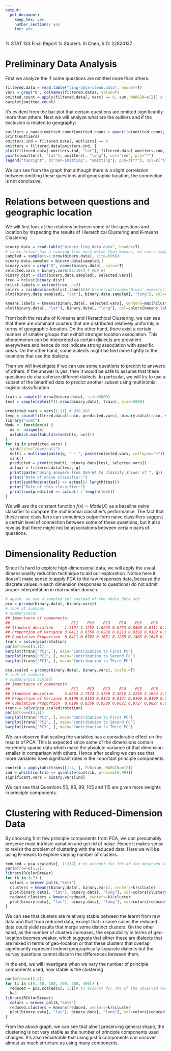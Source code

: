 ```yaml
---
output:
  pdf_document:
    keep_tex: yes
    number_sections: yes
    toc: yes
---
```

% STAT 133 Final Report
% Student: Xi Chen, SID: 22824137


Preliminary Data Analysis
========================================================
First we analyze the if some questions are omitted more than others:
```r
filtered.data = read.table("ling-data-clean.data", header=T)
vars = grep("Q", colnames(filtered.data), value=T)
omitted.count = apply(filtered.data[, vars] == 0, sum, MARGIN=c(2)) # filtered.data is raw data with specified obs removed
barplot(omitted.count)
```

It's evident from the bar plot that certain questions are omitted significantly more than others. Next we will analyze what are the outliers and if the exclusion is related to geography:
```r
outliers = names(omitted.count[omitted.count > quantile(omitted.count, probs=c(0.95))])
print(outliers)
omitters.ind = filtered.data[, outliers] == 0
omitters = filtered.data[omitters.ind, ]
plot(filtered.data[-omitters.ind, "lat"], filtered.data[-omitters.ind, "long"], col="blue", xlab="latitude", ylab="longtitude", pch="*")
points(omitters[, "lat"], omitters[, "long"], col="red", pch="*")
legend("topright", c("non-omitting", "omitting"), pch=c("*"), col=c("blue", "red"))
```

We can see from the graph that although there is a slight correlation between omitting these questions and geographic location, the connection is not conclusive.

Relations between questions and geographic location
========================================================
We will first look at the relations between some of the questions and location by inspecting the results of Hierarchical Clustering and K-means Clustering

```r
binary.data = read.table("binary-ling-data.data", header=T)
# since hclust has a running time much worse than kmeans, we use a sampled set here to explore
sampled = sample(x=1:nrow(binary.data), size=5966)
binary.data.sampled = binary.data[sampled,]
binary.vars = grep("Q", names(binary.data), value=T)
selected.vars = binary.vars[65:107] # Q60-64
binary.dist = dist(binary.data.sampled[, selected.vars])
tree = hclust(binary.dist)
hclust.labels = cutree(tree, h=3)
colors = rainbow(max(hclust.labels))# brewer.pal(name='Blues',n=max(hclust.labels))
plot(binary.data.sampled[, "lat"], binary.data.sampled[, "long"], col=colors[hclust.labels], xlab="latitude", ylab="longtitude", pch=20, main="Clusters from Hierarchical Clustering")

kmeans.labels = kmeans(binary.data[, selected.vars], centers=max(hclust.labels))$cluster
plot(binary.data[, "lat"], binary.data[, "long"], col=colors[kmeans.labels], xlab="latitude", ylab="longtitude", pch=20, main="Clusters from K-means")
```

From both the results of K-means and Hierarchical Clustering, we can see that there are dominant clusters that are distributed relatively uniformly in terms of geographic-location. On the other hand, there exist a certain number of smaller groups that exihbit stronger location association. This phenomenon can be interpreted as certain dialects are prevalent everywhere and hence do not indicate strong association with specific areas. On the other hand, some dialects might be tied more tightly to the locations that use the dialects. 

Then we will investigate if we can use some questions to predict to answers of others. If the answer is yes, then it would be safe to assume that these questions do characterize different dialects. In particular, we will try to use a subset of the binarified data to predict another subset using multinomial logistic classification

```r
train = sample(1:nrow(binary.data), size=5000)
test = sample(setdiff(1:nrow(binary.data), train), size=5000)

predicted.vars = vars[1:11] # Q50-Q60
temp = cbind(filtered.data[train, predicted.vars], binary.data[train, selected.vars])
library("nnet")
Mode <- function(x) {
  ux <- unique(x)
  ux[which.max(tabulate(match(x, ux)))]
}
for (q in predicted.vars) {
  sink(file="/dev/null")
  multi = multinom(paste(q, " ~ ", paste(selected.vars, collapse="+")), data = temp, maxit=500)
  sink()
  predicted = predict(multi, binary.data[test, selected.vars])
  actual = filtered.data[test, q]
  print(paste("Using answers from Q60-64 to classify answer of ", q))
  print("Rate of naive classifier:")
  print(sum(Mode(actual) == actual)/ length(test))
  print("Rate of this classifier:")
  print(sum(predicted == actual) / length(test))
}
```

We will use the constant function $f(x) = Mode(X)$ as a baseline naive classifier to compare the multinomial classifier's performance. The fact that these naive classifiers can sometimes outperform naive classifiers suggest a certain level of connection between some of these questions, but it also revelas that there might not be associations between certain pairs of questions.


Dimensionality Reduction
========================================================
Since it's hard to explore high-dimensional data, we will apply the usual dimensionality reduction technique to aid our exploration. Notice here it doesn't make sense to apply PCA to the raw responses data, because the discrete values in each dimension (responses to questions) do not admit proper interpretation in real number domain.

```r
# again, we use a sampled set instead of the whole data set
pca = prcomp(binary.data[, binary.vars])
# look at summary
# summary(pca)
## Importance of components:
##                           PC1    PC2    PC3    PC4    PC5    PC6    PC7
## Standard deviation     1.2191 1.1252 1.0225 0.8773 0.8460 0.8111 0.7855
## Proportion of Variance 0.0411 0.0350 0.0289 0.0213 0.0198 0.0182 0.0171
## Cumulative Proportion  0.0411 0.0762 0.1051 0.1265 0.1463 0.1645 0.1816
trans = solve(pca$rotation)
par(mfrow=c(3,1))
barplot(trans["PC1", ], main="Contribution to First PC")
barplot(trans["PC2", ], main="Contribution to Second PC")
barplot(trans["PC3", ], main="Contribution to Third PC")

pca.scaled = prcomp(binary.data[, binary.vars], scale.=T)
# look at summary
# summary(pca.scaled)
## Importance of components:
##                           PC1    PC2    PC3    PC4    PC5    PC6     PC7
## Standard deviation     3.0254 2.7574 2.5768 2.3815 2.2235 2.1634 2.08508
## Proportion of Variance 0.0196 0.0163 0.0142 0.0121 0.0106 0.0100 0.00929
## Cumulative Proportion  0.0196 0.0358 0.0500 0.0621 0.0727 0.0827 0.09197
trans = solve(pca.scaled$rotation)
par(mfrow=c(3,1))
barplot(trans["PC1", ], main="Contribution to First PC")
barplot(trans["PC2", ], main="Contribution to Second PC")
barplot(trans["PC3", ], main="Contribution to Third PC")
```

We can observe that scaling the variables has a considerable effect on the results of PCA. This is expected since some of the dimensions contain extremely sparse data which make the absolute variance of that dimension smaller in comparison with others. Hence after scaling we can see that more variables have significant roles in the important principle components.

```r
contrib = apply(abs(trans)[1:4, ], FUN=sum, MARGIN=c(2))
ind = which(contrib >= quantile(contrib, probs=c(0.99)))
significant.vars = binary.vars[ind]
```

We can see that Questions 50, 86, 99, 105 and 115 are given more weights in principle components.


Clustering with Reduced-Dimension Data
========================================================
By choosing first few principle components from PCA, we can presumably preserve most intrinsic variation and get rid of noise. Hence it makes sense to revisit the problem of clustering with the reduced data. Here we will be using K-means to explore varying number of clusters.

```r
reduced = pca.scaled$x[, 1:217] # to account for 70% of the observed variance
par(mfrow=c(1,2))
library(RColorBrewer)
for (k in 3:7) {
  colors = brewer.pal(k,"Set3")
  clusters = kmeans(binary.data[, binary.vars], centers=k)$cluster
  plot(binary.data[, "lat"], binary.data[, "long"], col=colors[clusters], xlab="latitude", ylab="longtitude", pch=20, main=paste("k=",k))
  reduced.clusters = kmeans(reduced, centers=k)$cluster
  plot(binary.data[, "lat"], binary.data[, "long"], col=colors[reduced.clusters], xlab="latitude", ylab="longtitude", pch=20, main=paste("(Dimension-reduced) k=",k))
}
```

We can see that clusters are relatively stable between the learnt from raw data and that from reduced data, except that in some cases the reduced data could yield results that merge some distinct clusters. On the other hand, as the number of clusters increases, the separability in terms of geo-location beomes weaker, which suggests that either these are dialects that are mixed in terms of geo-location or that these clusters that overlap significantly represent indeed geographically separate dialects but the survey questions cannot discern the differences between them.

In the end, we will investigate when we vary the number of principle components used, how stable is the clustering
```r
par(mfrow=c(2,3))
for (i in c(5, 50, 100, 200, 300, 400)) {
  reduced = pca.scaled$x[, 1:i]# to account for 70% of the observed variance
  k=5
library(RColorBrewer)
  colors = brewer.pal(k,"Set3")
  reduced.clusters = kmeans(reduced, centers=k)$cluster
  plot(binary.data[, "lat"], binary.data[, "long"], col=colors[reduced.clusters], xlab="latitude", ylab="longtitude", pch=20, main=paste("k=5, PC=",i))
}
```

From the above graph, we can see that albeit preserving general shape, the clustering is not very stable as the number of principle components used changes. It's also remarkable that using just $5$ components can uncover almost as much structure as using many components.
